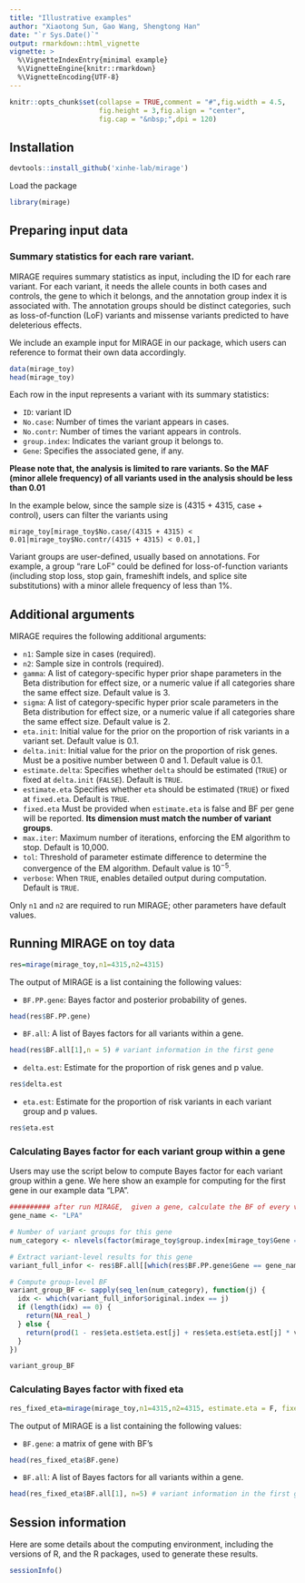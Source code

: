 ```yaml
---
title: "Illustrative examples"
author: "Xiaotong Sun, Gao Wang, Shengtong Han"
date: "`r Sys.Date()`"
output: rmarkdown::html_vignette
vignette: >
  %\VignetteIndexEntry{minimal example}
  %\VignetteEngine{knitr::rmarkdown}
  %\VignetteEncoding{UTF-8}
---
```



```r
knitr::opts_chunk$set(collapse = TRUE,comment = "#",fig.width = 4.5,
                      fig.height = 3,fig.align = "center",
                      fig.cap = "&nbsp;",dpi = 120)
```

## Installation

```r
devtools::install_github('xinhe-lab/mirage')
```

Load the package

```r
library(mirage)
```


## Preparing input data

### Summary statistics for each rare variant. 

MIRAGE requires summary statistics as input, including the ID for each rare variant. For each variant, it needs the allele counts in both cases and controls, the gene to which it belongs, and the annotation group index it is associated with. The annotation groups should be distinct categories, such as loss-of-function (LoF) variants and missense variants predicted to have deleterious effects.

We include an example input for MIRAGE in our package, which users can reference to format their own data accordingly.


```r
data(mirage_toy)
head(mirage_toy)
```

Each row in the input represents a variant with its summary statistics:


- `ID`: variant ID
- `No.case`: Number of times the variant appears in cases.
- `No.contr`: Number of times the variant appears in controls.
- `group.index`: Indicates the variant group it belongs to.
- `Gene`: Specifies the associated gene, if any.

**Please note that, the analysis is limited to rare variants. So the MAF (minor allele frequency) of all variants used in the analysis should be less than 0.01**

In the example below, since the sample size is (4315 + 4315, case + control), users can filter the variants using 

`mirage_toy[mirage_toy$No.case/(4315 + 4315) < 0.01|mirage_toy$No.contr/(4315 + 4315) < 0.01,]`

Variant groups are user-defined, usually based on annotations. For example, a group "rare LoF" could be defined for loss-of-function variants (including stop loss, stop gain, frameshift indels, and splice site substitutions) with a minor allele frequency of less than 1%.



## Additional arguments

MIRAGE requires the following additional arguments:

- `n1`: Sample size in cases (required).
- `n2`: Sample size in controls (required).
- `gamma`: A list of category-specific hyper prior shape parameters in the Beta distribution for effect size, or a numeric value if all categories share the same effect size. Default value is 3.
- `sigma`: A list of category-specific hyper prior scale parameters in the Beta distribution for effect size, or a numeric value if all categories share the same effect size. Default value is 2.
- `eta.init`: Initial value for the prior on the proportion of risk variants in a variant set. Default value is 0.1.
- `delta.init`: Initial value for the prior on the proportion of risk genes. Must be a positive number between 0 and 1. Default value is 0.1.
- `estimate.delta`: Specifies whether `delta` should be estimated (`TRUE`) or fixed at `delta.init` (`FALSE`). Default is `TRUE`.
- `estimate.eta` Specifies whether `eta` should be estimated (`TRUE`) or fixed at  `fixed.eta`. Default is `TRUE`. 
- `fixed.eta` Must be provided when `estimate.eta` is false and   BF per gene will be reported. **Its dimension must match the number of variant groups**. 
- `max.iter`: Maximum number of iterations, enforcing the EM algorithm to stop. Default is 10,000.
- `tol`: Threshold of parameter estimate difference to determine the convergence of the EM algorithm. Default value is $10^{-5}$.
- `verbose`: When `TRUE`, enables detailed output during computation. Default is `TRUE`.

Only `n1` and `n2` are required to run MIRAGE; other parameters have default values.

## Running MIRAGE on toy data

```r
res=mirage(mirage_toy,n1=4315,n2=4315)
```

The output of MIRAGE is a list containing the following values:

- `BF.PP.gene`: Bayes factor and posterior probability of genes.

```r
head(res$BF.PP.gene)
```

- `BF.all`: A list of Bayes factors for all variants within a gene.

```r
head(res$BF.all[1],n = 5) # variant information in the first gene 
```

- `delta.est`: Estimate for the proportion of risk genes and p value.

```r
res$delta.est
```


- `eta.est`: Estimate for the proportion of risk variants in each variant group and p values.

```r
res$eta.est
```


### Calculating Bayes factor for each variant group within a gene 

Users may use the script below to compute Bayes factor for each variant group within a gene. We here show an example for computing for the first gene in our example data "LPA". 


```r
########## after run MIRAGE,  given a gene, calculate the BF of every variant group.
gene_name <- "LPA"

# Number of variant groups for this gene
num_category <- nlevels(factor(mirage_toy$group.index[mirage_toy$Gene == gene_name]))

# Extract variant-level results for this gene
variant_full_infor <- res$BF.all[[which(res$BF.PP.gene$Gene == gene_name)]]

# Compute group-level BF
variant_group_BF <- sapply(seq_len(num_category), function(j) {
  idx <- which(variant_full_infor$original.index == j)
  if (length(idx) == 0) {
    return(NA_real_)
  } else {
    return(prod(1 - res$eta.est$eta.est[j] + res$eta.est$eta.est[j] * variant_full_infor$var.BF[idx]))
  }
})

variant_group_BF

```

### Calculating Bayes factor with fixed eta


```r
res_fixed_eta=mirage(mirage_toy,n1=4315,n2=4315, estimate.eta = F, fixed.eta = c(0.60, 0.31, 0.16, 0.4, 0.2))
```

The output of MIRAGE is a list containing the following values:

- `BF.gene`: a matrix of gene with BF's 

```r
head(res_fixed_eta$BF.gene)
```


- `BF.all`: A list of Bayes factors for all variants within a gene.

```r
head(res_fixed_eta$BF.all[1], n=5) # variant information in the first gene 
```
















## Session information

Here are some details about the computing environment, including the
versions of R, and the R packages, used to generate these results.

```r
sessionInfo()
```
